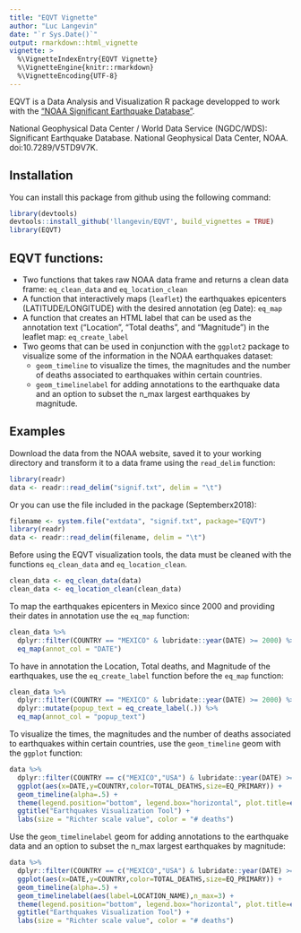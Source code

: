 ```yaml
---
title: "EQVT Vignette"
author: "Luc Langevin"
date: "`r Sys.Date()`"
output: rmarkdown::html_vignette
vignette: >
  %\VignetteIndexEntry{EQVT Vignette}
  %\VignetteEngine{knitr::rmarkdown}
  %\VignetteEncoding{UTF-8}
---
```


EQVT is a Data Analysis and Visualization R package developped to work with the ["NOAA Significant Earthquake Database"](https://www.ngdc.noaa.gov/nndc/struts/form?t=101650&s=1&d=1).

National Geophysical Data Center / World Data Service (NGDC/WDS): Significant Earthquake Database. National Geophysical Data Center, NOAA. doi:10.7289/V5TD9V7K.

## Installation

You can install this package from github using the following command:

```r
library(devtools)
devtools::install_github('llangevin/EQVT', build_vignettes = TRUE)
library(EQVT)
```

## EQVT functions:
  
* Two functions that takes raw NOAA data frame and returns a clean data frame: `eq_clean_data` and `eq_location_clean`
* A function that interactively maps (`leaflet`) the earthquakes epicenters (LATITUDE/LONGITUDE) with the desired annotation (eg Date): `eq_map`
* A function that creates an HTML label that can be used as the annotation text ("Location", "Total deaths", and "Magnitude") in the leaflet map: `eq_create_label`
* Two geoms that can be used in conjunction with the `ggplot2` package to visualize some of the information in the NOAA earthquakes dataset: 
     + `geom_timeline` to visualize the times, the magnitudes and the number of deaths associated to earthquakes within certain countries.
     + `geom_timelinelabel` for adding annotations to the earthquake data and an option to subset the n_max largest earthquakes by magnitude.
     
## Examples

Download the data from the NOAA website, saved it to your working directory and transform it to a data frame using the `read_delim` function:
  
```r
library(readr)
data <- readr::read_delim("signif.txt", delim = "\t")
```

Or you can use the file included in the package (Septemberx2018):

```r
filename <- system.file("extdata", "signif.txt", package="EQVT")
library(readr)
data <- readr::read_delim(filename, delim = "\t")
```

Before using the EQVT visualization tools, the data must be cleaned with the functions `eq_clean_data` and `eq_location_clean`.

```r
clean_data <- eq_clean_data(data)
clean_data <- eq_location_clean(clean_data)
```

To map the earthquakes epicenters in Mexico since 2000 and providing their dates in annotation use the `eq_map` function:

```r
clean_data %>%
  dplyr::filter(COUNTRY == "MEXICO" & lubridate::year(DATE) >= 2000) %>%
  eq_map(annot_col = "DATE")
```

To have in annotation the Location, Total deaths, and Magnitude of the earthquakes, use the `eq_create_label` function before the `eq_map` function:

```r
clean_data %>%
  dplyr::filter(COUNTRY == "MEXICO" & lubridate::year(DATE) >= 2000) %>%
  dplyr::mutate(popup_text = eq_create_label(.)) %>%
  eq_map(annot_col = "popup_text")
```

To visualize the times, the magnitudes and the number of deaths associated to earthquakes within certain countries, use the `geom_timeline` geom with the `ggplot` function:

```r
data %>%
  dplyr::filter(COUNTRY == c("MEXICO","USA") & lubridate::year(DATE) >= 2010) %>%
  ggplot(aes(x=DATE,y=COUNTRY,color=TOTAL_DEATHS,size=EQ_PRIMARY)) +
  geom_timeline(alpha=.5) +
  theme(legend.position="bottom", legend.box="horizontal", plot.title=element_text(hjust=0.5)) +
  ggtitle("Earthquakes Visualization Tool") +
  labs(size = "Richter scale value", color = "# deaths")
```

Use the `geom_timelinelabel` geom for adding annotations to the earthquake data and an option to subset the n_max largest earthquakes by magnitude:

```r
data %>%
  dplyr::filter(COUNTRY == c("MEXICO","USA") & lubridate::year(DATE) >= 2010) %>%
  ggplot(aes(x=DATE,y=COUNTRY,color=TOTAL_DEATHS,size=EQ_PRIMARY)) +
  geom_timeline(alpha=.5) +
  geom_timelinelabel(aes(label=LOCATION_NAME),n_max=3) +
  theme(legend.position="bottom", legend.box="horizontal", plot.title=element_text(hjust=0.5)) +
  ggtitle("Earthquakes Visualization Tool") +
  labs(size = "Richter scale value", color = "# deaths")
```
